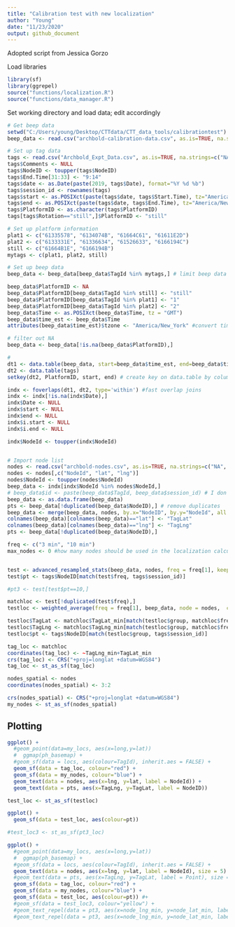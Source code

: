 ```yaml
---
title: "Calibration test with new localization"
author: "Young"
date: "11/23/2020"
output: github_document
---
```


Adopted script from Jessica Gorzo

Load libraries 
```r
library(sf)
library(ggrepel)
source("functions/localization.R")
source("functions/data_manager.R")
```


Set working directory and load data; edit accordingly
```r
# Get beep data
setwd("C:/Users/young/Desktop/CTTdata/CTT_data_tools/calibrationtest") # edit according to your device
beep_data <- read.csv("archbold-calibration-data.csv", as.is=TRUE, na.strings=c("NA", ""))

# Set up tag data
tags <- read.csv("Archbold_Expt_Data.csv", as.is=TRUE, na.strings=c("NA", "")) #uppercase node letters
tags$Comments <- NULL
tags$NodeID <- toupper(tags$NodeID)
tags$End.Time[31:33] <- "9:14"
tags$date <- as.Date(paste(2019, tags$Date), format="%Y %d %b")
tags$session_id <- rownames(tags)
tags$start <- as.POSIXct(paste(tags$date, tags$Start.Time), tz="America/New_York")
tags$end <- as.POSIXct(paste(tags$date, tags$End.Time), tz="America/New_York")
tags$PlatformID <- as.character(tags$PlatformID)
tags[tags$Rotation=="still",]$PlatformID <- "still"

# Set up platform information
plat1 <- c("61335578", "6134074B", "61664C61", "61611E2D")
plat2 <- c("6133331E", "61336634", "61526633", "6166194C")
still <- c("61664B1E", "6166194B")
mytags <- c(plat1, plat2, still)

# Set up beep data
beep_data <- beep_data[beep_data$TagId %in% mytags,] # limit beep data to tags of interest

beep_data$PlatformID <- NA
beep_data$PlatformID[beep_data$TagId %in% still] <- "still"
beep_data$PlatformID[beep_data$TagId %in% plat1] <- "1"
beep_data$PlatformID[beep_data$TagId %in% plat2] <- "2"
beep_data$Time <- as.POSIXct(beep_data$Time, tz = "GMT")
beep_data$time_est <- beep_data$Time
attributes(beep_data$time_est)$tzone <- "America/New_York" #convert time zones GMT -> EST

# filter out NA 
beep_data <- beep_data[!is.na(beep_data$PlatformID),]

#
dt1 <- data.table(beep_data, start=beep_data$time_est, end=beep_data$time_est)
dt2 <- data.table(tags)
setkey(dt2, PlatformID, start, end) # create key on data.table by columns PlatformID, start, and end

indx <- foverlaps(dt1, dt2, type='within') #fast overlap joins
indx <- indx[!is.na(indx$Date),]
indx$Date <- NULL
indx$start <- NULL
indx$end <- NULL
indx$i.start <- NULL
indx$i.end <- NULL

indx$NodeId <- toupper(indx$NodeId)


# Import node list
nodes <- read.csv("archbold-nodes.csv", as.is=TRUE, na.strings=c("NA", ""), strip.white=TRUE) #uppercase node letters
nodes <- nodes[,c("NodeId", "lat", "lng")]
nodes$NodeId <- toupper(nodes$NodeId)
beep_data <- indx[indx$NodeId %in% nodes$NodeId,] 
# beep_data$id <- paste(beep_data$TagId, beep_data$session_id) # I don't understand why this is a combo of tagID and sessionID
beep_data <- as.data.frame(beep_data)
pts <- beep_data[!duplicated(beep_data$NodeID),] # remove duplicates
beep_data <- merge(beep_data, nodes, by.x="NodeID", by.y="NodeId", all.x = TRUE)
colnames(beep_data)[colnames(beep_data)=="lat"] <- "TagLat"
colnames(beep_data)[colnames(beep_data)=="lng"] <- "TagLng"
pts <- beep_data[!duplicated(beep_data$NodeID),]

freq <- c("3 min", "10 min")
max_nodes <- 0 #how many nodes should be used in the localization calculation?


test <- advanced_resampled_stats(beep_data, nodes, freq = freq[1], keep_cols = c("TagLat", "TagLng"), calibrate = "session_id")
test$pt <- tags$NodeID[match(test$freq, tags$session_id)]

#pt3 <- test[test$pt==10,]

matchloc <- test[!duplicated(test$freq),]
testloc <- weighted_average(freq = freq[1], beep_data, node = nodes,  calibrate = "session_id", MAX_NODES = 0)

testloc$TagLat <- matchloc$TagLat_min[match(testloc$group, matchloc$freq)]
testloc$TagLng <- matchloc$TagLng_min[match(testloc$group, matchloc$freq)]
testloc$pt <- tags$NodeID[match(testloc$group, tags$session_id)]

tag_loc <- matchloc
coordinates(tag_loc) <- ~TagLng_min+TagLat_min
crs(tag_loc) <- CRS("+proj=longlat +datum=WGS84") 
tag_loc <- st_as_sf(tag_loc)

nodes_spatial <- nodes
coordinates(nodes_spatial) <- 3:2

crs(nodes_spatial) <- CRS("+proj=longlat +datum=WGS84") 
my_nodes <- st_as_sf(nodes_spatial)
```



## Plotting
```r
ggplot() + 
  #geom_point(data=my_locs, aes(x=long,y=lat))
  #  ggmap(ph_basemap) +
  #geom_sf(data = locs, aes(colour=TagId), inherit.aes = FALSE) + 
  geom_sf(data = tag_loc, colour="red") +
  geom_sf(data = my_nodes, colour="blue") +
  geom_text(data = nodes, aes(x=lng, y=lat, label = NodeId)) +
  geom_text(data = pts, aes(x=TagLng, y=TagLat, label = NodeID))

test_loc <- st_as_sf(testloc)

ggplot() + 
  geom_sf(data = test_loc, aes(colour=pt))

#test_loc3 <- st_as_sf(pt3_loc)

ggplot() + 
  #geom_point(data=my_locs, aes(x=long,y=lat))
  #  ggmap(ph_basemap) +
  #geom_sf(data = locs, aes(colour=TagId), inherit.aes = FALSE) + 
  geom_text(data = nodes, aes(x=lng, y=lat, label = NodeId), size = 5) +
  #geom_text(data = pts, aes(x=TagLng, y=TagLat, label = Point), size = 5) +
  geom_sf(data = tag_loc, colour="red") +
  geom_sf(data = my_nodes, colour="blue") +
  geom_sf(data = test_loc, aes(colour=pt)) #+
  #geom_sf(data = test_loc3, colour="yellow") +
  #geom_text_repel(data = pt3, aes(x=node_lng_min, y=node_lat_min, label = TagRSSI_length, colour=freq))
  #geom_text_repel(data = pt3, aes(x=node_lng_min, y=node_lat_min, label = NodeRSSI_mean, colour=freq))
```

